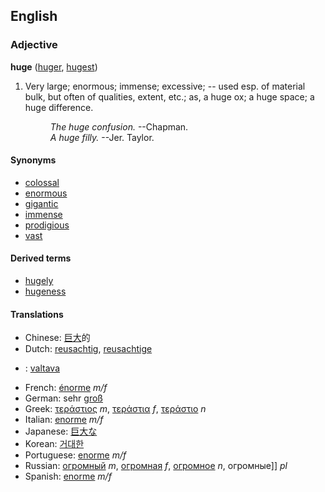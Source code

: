 ==English==
=== Adjective ===
'''huge''' ([[huger]], [[hugest]])

#Very large; enormous; immense; excessive; -- used esp. of material bulk, but often of qualities, extent, etc.; as, a huge ox; a huge space; a huge difference.
#:''The huge confusion.'' --Chapman.
#:''A huge filly.'' --Jer. Taylor.

====Synonyms====
*[[colossal]]
*[[enormous]]
*[[gigantic]]
*[[immense]]
*[[prodigious]]
*[[vast]]

====Derived terms====
*[[hugely]]
*[[hugeness]]

====Translations====
*Chinese: [[巨大]]的
*Dutch: [[reusachtig]], [[reusachtige]]
*{{fi}}: [[valtava]]
*French: [[énorme]] ''m/f''
*German: sehr [[groß]]<!-- not idiomatic so not wikified whole -->
*Greek: [[τεράστιος]] ''m'', [[τεράστια]] ''f'', [[τεράστιο]] ''n''
*Italian: [[enorme]] ''m/f''
*Japanese: [[巨大]]な
*Korean: [[거대한]]
*Portuguese: [[enorme]] ''m/f''
*Russian: [[огромный]] ''m'', [[огромная]] ''f'', [[огромное]] ''n'', огромные]] ''pl''
*Spanish: [[enorme]] ''m/f''
